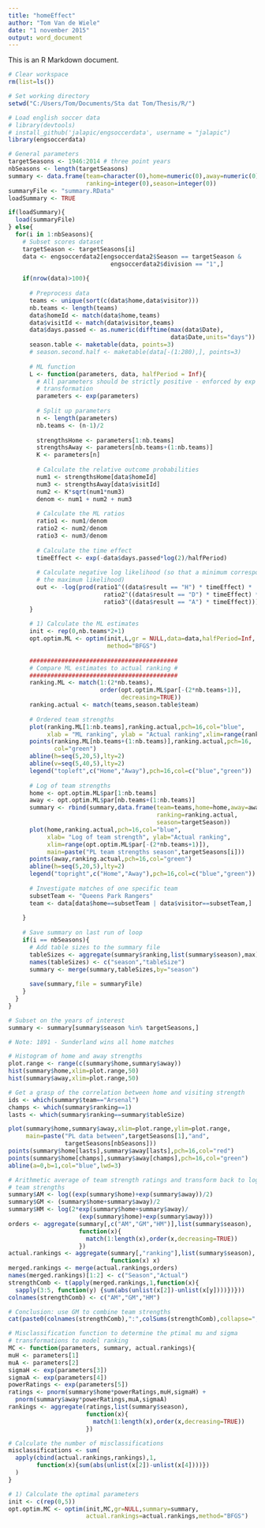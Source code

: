 ```yaml
---
title: "homeEffect"
author: "Tom Van de Wiele"
date: "1 november 2015"
output: word_document
---
```


This is an R Markdown document. 

```r
# Clear workspace
rm(list=ls())

# Set working directory
setwd("C:/Users/Tom/Documents/Sta dat Tom/Thesis/R/")

# Load english soccer data
# library(devtools)
# install_github('jalapic/engsoccerdata', username = "jalapic")
library(engsoccerdata)

# General parameters
targetSeasons <- 1946:2014 # three point years
nbSeasons <- length(targetSeasons)
summary <- data.frame(team=character(0),home=numeric(0),away=numeric(0),
                      ranking=integer(0),season=integer(0))
summaryFile <- "summary.RData"
loadSummary <- TRUE

if(loadSummary){
  load(summaryFile)
} else{
  for(i in 1:nbSeasons){
    # Subset scores dataset
    targetSeason <- targetSeasons[i]
    data <- engsoccerdata2[engsoccerdata2$Season == targetSeason &
                             engsoccerdata2$division == "1",]
    
    if(nrow(data)>100){
      
      # Preprocess data
      teams <- unique(sort(c(data$home,data$visitor)))
      nb.teams <- length(teams)
      data$homeId <- match(data$home,teams)
      data$visitId <- match(data$visitor,teams)
      data$days.passed <- as.numeric(difftime(max(data$Date),
                                              data$Date,units="days"))
      season.table <- maketable(data, points=3)
      # season.second.half <- maketable(data[-(1:280),], points=3)
      
      # ML function
      L <- function(parameters, data, halfPeriod = Inf){
        # All parameters should be strictly positive - enforced by exp
        # transformation
        parameters <- exp(parameters)
        
        # Split up parameters
        n <- length(parameters)
        nb.teams <- (n-1)/2
        
        strengthsHome <- parameters[1:nb.teams]
        strengthsAway <- parameters[nb.teams+(1:nb.teams)]
        K <- parameters[n]
        
        # Calculate the relative outcome probabilities
        num1 <- strengthsHome[data$homeId]
        num3 <- strengthsAway[data$visitId]
        num2 <- K*sqrt(num1*num3)
        denom <- num1 + num2 + num3
        
        # Calculate the ML ratios
        ratio1 <- num1/denom
        ratio2 <- num2/denom
        ratio3 <- num3/denom
        
        # Calculate the time effect
        timeEffect <- exp(-data$days.passed*log(2)/halfPeriod)
        
        # Calculate negative log likelihood (so that a minimum corresponds with
        # the maximum likelihood)
        out <- -log(prod(ratio1^((data$result == "H") * timeEffect) *
                           ratio2^((data$result == "D") * timeEffect) *
                           ratio3^((data$result == "A") * timeEffect)))
      }
      
      # 1) Calculate the ML estimates
      init <- rep(0,nb.teams*2+1)
      opt.optim.ML <- optim(init,L,gr = NULL,data=data,halfPeriod=Inf,
                            method="BFGS")
      
      ##########################################
      # Compare ML estimates to actual ranking #
      ##########################################
      ranking.ML <- match(1:(2*nb.teams),
                          order(opt.optim.ML$par[-(2*nb.teams+1)],
                                decreasing=TRUE))
      ranking.actual <- match(teams,season.table$team)
      
      # Ordered team strengths
      plot(ranking.ML[1:nb.teams],ranking.actual,pch=16,col="blue",
           xlab = "ML ranking", ylab = "Actual ranking",xlim=range(ranking.ML))
      points(ranking.ML[nb.teams+(1:nb.teams)],ranking.actual,pch=16,
             col="green")
      abline(h=seq(5,20,5),lty=2)
      abline(v=seq(5,40,5),lty=2)
      legend("topleft",c("Home","Away"),pch=16,col=c("blue","green"))
      
      # Log of team strengths
      home <- opt.optim.ML$par[1:nb.teams]
      away <- opt.optim.ML$par[nb.teams+(1:nb.teams)]
      summary <- rbind(summary,data.frame(team=teams,home=home,away=away,
                                          ranking=ranking.actual,
                                          season=targetSeason))
      plot(home,ranking.actual,pch=16,col="blue",
           xlab= "Log of team strength", ylab="Actual ranking",
           xlim=range(opt.optim.ML$par[-(2*nb.teams+1)]),
           main=paste("PL team strengths season",targetSeasons[i]))
      points(away,ranking.actual,pch=16,col="green")
      abline(h=seq(5,20,5),lty=2)
      legend("topright",c("Home","Away"),pch=16,col=c("blue","green"))
      
      # Investigate matches of one specific team
      subsetTeam <- "Queens Park Rangers"
      team <- data[data$home==subsetTeam | data$visitor==subsetTeam,]
      
    }
    
    # Save summary on last run of loop
    if(i == nbSeasons){
      # Add table sizes to the summary file
      tableSizes <- aggregate(summary$ranking,list(summary$season),max)
      names(tableSizes) <- c("season","tableSize")
      summary <- merge(summary,tableSizes,by="season")
      
      save(summary,file = summaryFile)
    }
  }
}

# Subset on the years of interest
summary <- summary[summary$season %in% targetSeasons,]

# Note: 1891 - Sunderland wins all home matches

# Histogram of home and away strengths
plot.range <- range(c(summary$home,summary$away))
hist(summary$home,xlim=plot.range,50)
hist(summary$away,xlim=plot.range,50)

# Get a grasp of the correlation between home and visiting strength
ids <- which(summary$team=="Arsenal")
champs <- which(summary$ranking==1)
lasts <- which(summary$ranking==summary$tableSize)

plot(summary$home,summary$away,xlim=plot.range,ylim=plot.range,
     main=paste("PL data between",targetSeasons[1],"and",
                targetSeasons[nbSeasons]))
points(summary$home[lasts],summary$away[lasts],pch=16,col="red")
points(summary$home[champs],summary$away[champs],pch=16,col="green")
abline(a=0,b=1,col="blue",lwd=3)

# Arithmetic average of team strength ratings and transform back to log of
# team strengths
summary$AM <- log((exp(summary$home)+exp(summary$away))/2)
summary$GM <- (summary$home+summary$away)/2
summary$HM <- log(2*exp(summary$home+summary$away)/
                    (exp(summary$home)+exp(summary$away)))
orders <- aggregate(summary[,c("AM","GM","HM")],list(summary$season),
                    function(x){
                      match(1:length(x),order(x,decreasing=TRUE))
                    })
actual.rankings <- aggregate(summary[,"ranking"],list(summary$season),
                             function(x) x)
merged.rankings <- merge(actual.rankings,orders)
names(merged.rankings)[1:2] <- c("Season","Actual")
strengthComb <- t(apply(merged.rankings,1,function(x){
  sapply(3:5, function(y) {sum(abs(unlist(x[2])-unlist(x[y])))})}))
colnames(strengthComb) <- c("AM","GM","HM")

# Conclusion: use GM to combine team strengths
cat(paste0(colnames(strengthComb),":",colSums(strengthComb),collapse="; "))

# Misclassification function to determine the ptimal mu and sigma
# transformations to model ranking
MC <- function(parameters, summary, actual.rankings){
muH <- parameters[1]
muA <- parameters[2]
sigmaH <- exp(parameters[3])
sigmaA <- exp(parameters[4])
powerRatings <- exp(parameters[5])
ratings <- pnorm(summary$home*powerRatings,muH,sigmaH) +
  pnorm(summary$away*powerRatings,muA,sigmaA)
rankings <- aggregate(ratings,list(summary$season),
                      function(x){
                        match(1:length(x),order(x,decreasing=TRUE))
                      })

# Calculate the number of misclassifications
misclassifications <- sum(
  apply(cbind(actual.rankings,rankings),1,
        function(x){sum(abs(unlist(x[2])-unlist(x[4])))})
  )
}

# 1) Calculate the optimal parameters
init <- c(rep(0,5))
opt.optim.MC <- optim(init,MC,gr=NULL,summary=summary,
                      actual.rankings=actual.rankings,method="BFGS")
```